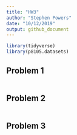 ```yaml
---
title: "HW3"
author: "Stephen Powers"
date: "10/12/2019"
output: github_document
---
```


```r
library(tidyverse)
library(p8105.datasets)
```



## Problem 1


```r

```

## Problem 2


```r

```


## Problem 3


```r

```


